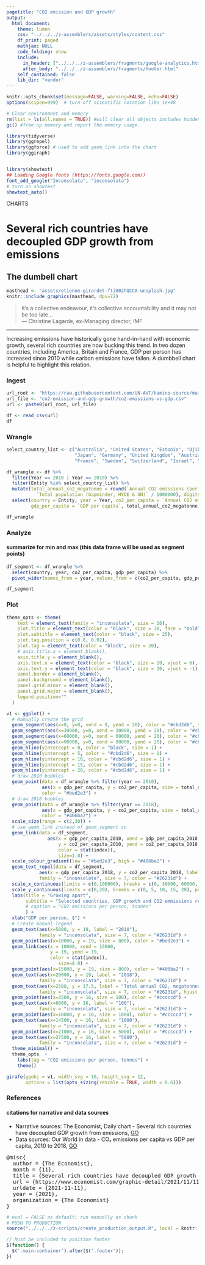 ```yaml
---
pagetitle: "CO2 emission and GDP growth"
output:
  html_document:
    theme: lumen
    css: "../../../z-assemblers/assets/styles/content.css"
    df_print: paged
    mathjax: NULL
    code_folding: show
    include:
      in_header: ["../../../z-assemblers/fragments/google-analytics.html", "../../../z-assemblers/fragments/header.html"]
      after_body: "../../../z-assemblers/fragments/footer.html"
    self_contained: false
    lib_dir: "vendor"
---
```


```r

knitr::opts_chunk$set(message=FALSE, warning=FALSE, echo=FALSE)
options(scipen=999)  # turn-off scientific notation like 1e+48

# Clear environment and memory
rm(list = ls(all.names = TRUE)) #will clear all objects includes hidden objects.
gc() #free up memory and report the memory usage.

library(tidyverse)
library(ggrepel)
library(ggforce) # used to add geom_link into the chart
library(ggiraph)


library(showtext)
## Loading Google fonts (https://fonts.google.com/)
font_add_google("Inconsolata", "inconsolata")
# turn on showtext
showtext_auto()

```

<div class="activity">
CHARTS
</div>

# Several rich countries have decoupled GDP growth from emissions
## The dumbell chart

```r

masthead <- "assets/etienne-girardet-fti002hQCCA-unsplash.jpg"
knitr::include_graphics(masthead, dpi=72)

```

> It's a collective endeavour, it's collective accountability and it may not be too late...\
--- Christine Lagarde, ex-Managing director, IMF\

***

Increasing emissions have historically gone hand-in-hand with economic growth, several rich countries are now bucking this trend. In two dozen countries, including America, Britain and France, GDP per person has increased since 2010 while carbon emissions have fallen. A dumbbell chart is helpful to highlight this relation. 

### Ingest

```r

url_root <- "https://raw.githubusercontent.com/UN-AVT/kamino-source/main/sources/0-shared/data/"
url_file <- "co2-emission-and-gdp-growth/co2-emissions-vs-gdp.csv"
url <- paste0(url_root, url_file)

df <- read_csv(url)
df

```

### Wrangle

```r

select_country_list <- c("Australia", "United States", "Estonia", "Djibouti", "Cuba", "Barbados", "Malta", 
                         "Japan", "Germany", "United Kingdom", "Austria", "Netherlands", "Singapore", "Denmark", 
                         "France", "Sweden", "Switzerland", "Israel", "Iceland")

df_wrangle <- df %>%
  filter(Year == 2010 | Year == 2018) %>%
  filter(Entity %in% select_country_list) %>%
  mutate(total_annual_co2_megatonne = round(`Annual CO2 emissions (per capita)` * 
           `Total population (Gapminder, HYDE & UN)` / 1000000), digits = 0) %>%
  select(country = Entity, year = Year, co2_per_capita = `Annual CO2 emissions (per capita)`,
         gdp_per_capita = `GDP per capita`, total_annual_co2_megatonne)

df_wrangle

```

### Analyze
#### summarize for min and max (this data frame will be used as segment points)

```r

df_segment <- df_wrangle %>%
  select(country, year, co2_per_capita, gdp_per_capita) %>%
  pivot_wider(names_from = year, values_from = c(co2_per_capita, gdp_per_capita))

df_segment


```

### Plot

```r

theme_opts <- theme(
    text = element_text(family = "inconsolata", size = 16), 
    plot.title = element_text(color = "black", size = 30, face = "bold"),
    plot.subtitle = element_text(color = "black", size = 25),
    plot.tag.position = c(0.8, 0.92),
    plot.tag = element_text(color = "black", size = 20),
    # axis.title.x = element_blank(),
    axis.title.y = element_blank(),
    axis.text.x = element_text(color = "black", size = 20, vjust = 6),
    axis.text.y = element_text(color = "black", size = 20, vjust = -1),
    panel.border = element_blank(),
    panel.background = element_blank(),
    panel.grid.minor = element_blank(),
    panel.grid.major = element_blank(),
    legend.position=""
  )

v1 <- ggplot() +
  # Manually create the grid
  geom_segment(aes(x=0, y=0, xend = 0, yend = 20), color = "#cbd2d6", size = 1) +
  geom_segment(aes(x=30000, y=0, xend = 30000, yend = 20), color = "#cbd2d6", size = 1) +
  geom_segment(aes(x=60000, y=0, xend = 60000, yend = 20), color = "#cbd2d6", size = 1) +
  geom_segment(aes(x=90000, y=0, xend = 90000, yend = 20), color = "#cbd2d6", size = 1) +
  geom_hline(yintercept = 0, color = "black", size = 1) +
  geom_hline(yintercept = 5, color = "#cbd2d6", size = 1) +
  geom_hline(yintercept = 10, color = "#cbd2d6", size = 1) +
  geom_hline(yintercept = 15, color = "#cbd2d6", size = 1) +
  geom_hline(yintercept = 20, color = "#cbd2d6", size = 1) +
  # draw 2010 bubbles
  geom_point(data = df_wrangle %>% filter(year == 2010), 
             aes(x = gdp_per_capita, y = co2_per_capita, size = total_annual_co2_megatonne), 
             color = "#bed2e3") +
  # draw 2018 bubbles
  geom_point(data = df_wrangle %>% filter(year == 2018), 
             aes(x = gdp_per_capita, y = co2_per_capita, size = total_annual_co2_megatonne), 
             color = "#406ba2") +
  scale_size(range = c(2,30)) +
  # use geom_link instead of geom_segment so 
  geom_link(data = df_segment, 
               aes(x = gdp_per_capita_2010, xend = gdp_per_capita_2018, 
                   y = co2_per_capita_2010, yend = co2_per_capita_2018, 
                   color = stat(index)), 
                   size=1.0) +
  scale_colour_gradient(low = "#bed2e3", high = "#406ba2") +
  geom_text_repel(data = df_segment, 
            aes(x = gdp_per_capita_2018, y = co2_per_capita_2018, label = country),
            family = "inconsolata", size = 7, color = "#26231d") +
  scale_x_continuous(limits = c(0,100000), breaks = c(0, 30000, 60000, 90000), labels = c("0", "30,000", "60,000", "90,000")) +
  scale_y_continuous(limits = c(0,20), breaks = c(0, 5, 10, 15, 20), position = "right") +
  labs(title = "Growing apart",
       subtitle = "Selected countries, GDP growth and CO2 emmissions reductions",
       # caption = "CO2 emissions per person, tonnes"
       ) +
  xlab("GDP per person, $") +
  # Create manual legend
  geom_text(aes(x=5000, y = 19, label = "2010"),
            family = "inconsolata", size = 7, color = "#26231d") +
  geom_point(aes(x=10000, y = 19, size = 800), color = "#bed2e3") +
  geom_link(aes(x = 10000, xend = 15000,
                y = 19, yend = 19,
                color = stat(index)), 
                   size=4.0) +
  geom_point(aes(x=15000, y = 19, size = 800), color = "#406ba2") +
  geom_text(aes(x=20000, y = 19, label = "2018"),
            family = "inconsolata", size = 7, color = "#26231d") +
  geom_text(aes(x=2500, y = 17.5, label = "Total annual CO2, megatonnes"),
            family = "inconsolata", size = 7, color = "#26231d", hjust = 0) +
  geom_point(aes(x=3500, y = 16, size = 100), color = "#cccccd") +
  geom_text(aes(x=6000, y = 16, label = "100"),
            family = "inconsolata", size = 7, color = "#26231d") +
  geom_point(aes(x=10000, y = 16, size = 1000), color = "#cccccd") +
  geom_text(aes(x=14500, y = 16, label = "1000"),
            family = "inconsolata", size = 7, color = "#26231d") +
  geom_point(aes(x=21000, y = 16, size = 5000), color = "#cccccd") +
  geom_text(aes(x=27500, y = 16, label = "5000"),
            family = "inconsolata", size = 7, color = "#26231d") +
  theme_minimal() + 
  theme_opts  +
    labs(tag = "CO2 emissions per person, tonnes") +
    theme()

girafe(ggobj = v1, width_svg = 16, height_svg = 12,
       options = list(opts_sizing(rescale = TRUE, width = 0.6)))

```

### References
#### citations for narrative and data sources

* Narrative sources: The Economist, Daily chart - Several rich countries have decoupled GDP growth from emissions, [GO](https://www.economist.com/graphic-detail/2021/11/11/several-rich-countries-have-decoupled-gdp-growth-from-emissions){target="_blank"}
* Data sources: Our World in data - CO₂ emissions per capita vs GDP per capita, 2010 to 2018, [GO](https://ourworldindata.org/grapher/co2-emissions-vs-gdp?time=2010..2018){target="_blank"}

<pre>
@misc{
  author = {The Economist},
  month = {11},
  title = {Several rich countries have decoupled GDP growth from emissions},
  url = {https://www.economist.com/graphic-detail/2021/11/11/several-rich-countries-have-decoupled-gdp-growth-from-emissions},
  urldate = {2021-11-11},
  year = {2021},
  organization = {The Economist}
}
</pre>

```r

# eval = FALSE as default; run manually as chunk
# PUSH TO PRODUCTION
source("../../../z-scripts/create_production_output.R", local = knitr::knit_global())

```


```js

// Must be included to position footer
$(function() {
  $('.main-container').after($('.footer'));
})

```

